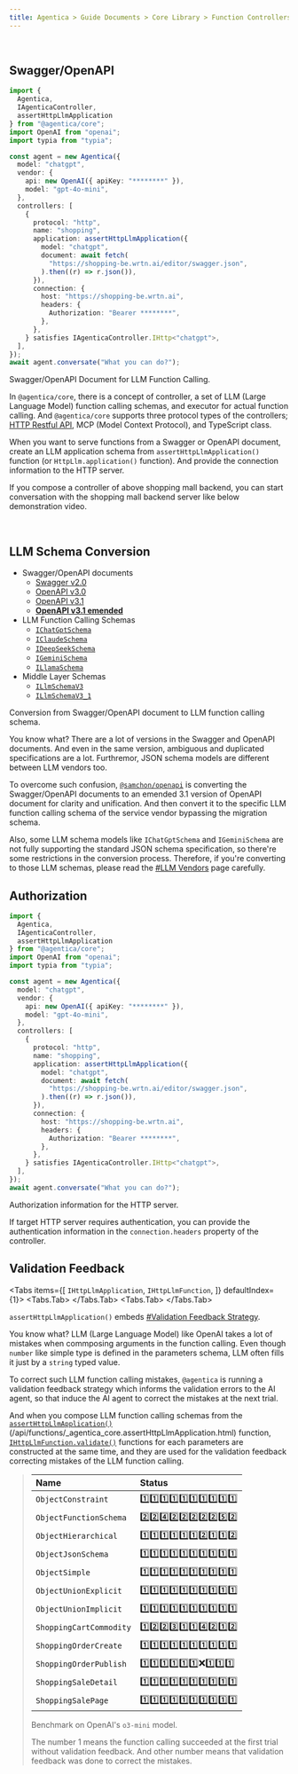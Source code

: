 ```yaml
---
title: Agentica > Guide Documents > Core Library > Function Controllers > Swagger/OpenAPI
---
```




<br/>
<YoutubeRenderer src="https://www.youtube.com/embed/AGZ9hlaln7E" />

## Swagger/OpenAPI
```typescript filename="src/main.ts" showLineNumbers {16-31}
import {
  Agentica,
  IAgenticaController,
  assertHttpLlmApplication
} from "@agentica/core";
import OpenAI from "openai";
import typia from "typia";

const agent = new Agentica({
  model: "chatgpt",
  vendor: {
    api: new OpenAI({ apiKey: "********" }),
    model: "gpt-4o-mini",
  },
  controllers: [
    {
      protocol: "http",
      name: "shopping",
      application: assertHttpLlmApplication({
        model: "chatgpt",
        document: await fetch(
          "https://shopping-be.wrtn.ai/editor/swagger.json",
        ).then((r) => r.json()),
      }),
      connection: {
        host: "https://shopping-be.wrtn.ai",
        headers: {
          Authorization: "Bearer ********",
        },
      },
    } satisfies IAgenticaController.IHttp<"chatgpt">,
  ],
});
await agent.conversate("What you can do?");
```

Swagger/OpenAPI Document for LLM Function Calling.

In `@agentica/core`, there is a concept of controller, a set of LLM (Large Language Model) function calling schemas, and executor for actual function calling. And `@agentica/core` supports three protocol types of the controllers; <u>HTTP Restful API</u>, MCP (Model Context Protocol), and TypeScript class.

When you want to serve functions from a Swagger or OpenAPI document, create an LLM application schema from `assertHttpLlmApplication()` function (or `HttpLlm.application()` function). And provide the connection information to the HTTP server.

If you compose a controller of above shopping mall backend, you can start conversation with the shopping mall backend server like below demonstration video.

<br/>

<YoutubeRenderer src="https://www.youtube.com/embed/RAzYo02HTXA" type="shorts" />




## LLM Schema Conversion
<OpenApiDiagramSnippet />

  - Swagger/OpenAPI documents
    - [Swagger v2.0](https://github.com/samchon/openapi/blob/master/src/SwaggerV2.ts)
    - [OpenAPI v3.0](https://github.com/samchon/openapi/blob/master/src/OpenApiV3.ts)
    - [OpenAPI v3.1](https://github.com/samchon/openapi/blob/master/src/OpenApiV3_1.ts)
    - [**OpenAPI v3.1 emended**](https://github.com/samchon/openapi/blob/master/src/OpenApi.ts)
  - LLM Function Calling Schemas
    - [`IChatGptSchema`](/api/types/_samchon_openapi.IChatGptSchema-1.html)
    - [`IClaudeSchema`](/api/types/_samchon_openapi.IClaudeSchema-1.html)
    - [`IDeepSeekSchema`](/api/types/_samchon_openapi.IDeepSeekSchema-1.html)
    - [`IGeminiSchema`](/api/types/_samchon_openapi.IGeminiSchema-1.html)
    - [`ILlamaSchema`](/api/types/_samchon_openapi.ILlamaSchema-1.html)
  - Middle Layer Schemas
    - [`ILlmSchemaV3`](/api/types/_samchon_openapi.ILlmSchemaV3-1.html)
    - [`ILlmSchemaV3_1`](/api/types/_samchon_openapi.ILlmSchemaV3_1-1.html)

Conversion from Swagger/OpenAPI document to LLM function calling schema.

You know what? There are a lot of versions in the Swagger and OpenAPI documents. And even in the same version, ambiguous and duplicated specifications are a lot. Furthremor, JSON schema models are different between LLM vendors too.

To overcome such confusion, [`@samchon/openapi`](https://github.com/samchon/openapi) is converting the Swagger/OpenAPI documents to an emended 3.1 version of OpenAPI document for clarity and unification. And then convert it to the specific LLM function calling schema of the service vendor bypassing the migration schema.

Also, some LLM schema models like `IChatGptSchema` and `IGeminiSchema` are not fully supporting the standard JSON schema specification, so there're some restrictions in the conversion process. Therefore, if you're converting to those LLM schemas, please read the [#LLM Vendors](/docs/core/vendor) page carefully.




## Authorization
```typescript filename="src/main.ts" showLineNumbers {25-30}
import {
  Agentica,
  IAgenticaController,
  assertHttpLlmApplication
} from "@agentica/core";
import OpenAI from "openai";
import typia from "typia";

const agent = new Agentica({
  model: "chatgpt",
  vendor: {
    api: new OpenAI({ apiKey: "********" }),
    model: "gpt-4o-mini",
  },
  controllers: [
    {
      protocol: "http",
      name: "shopping",
      application: assertHttpLlmApplication({
        model: "chatgpt",
        document: await fetch(
          "https://shopping-be.wrtn.ai/editor/swagger.json",
        ).then((r) => r.json()),
      }),
      connection: {
        host: "https://shopping-be.wrtn.ai",
        headers: {
          Authorization: "Bearer ********",
        },
      },
    } satisfies IAgenticaController.IHttp<"chatgpt">,
  ],
});
await agent.conversate("What you can do?");
```

Authorization information for the HTTP server.

If target HTTP server requires authentication, you can provide the authentication information in the `connection.headers` property of the controller.




## Validation Feedback
<Tabs items={[
  <code>IHttpLlmApplication</code>,
  <code>IHttpLlmFunction</code>,
]} defaultIndex={1}>
  <Tabs.Tab>
    <RemoteSource 
      url="https://raw.githubusercontent.com/samchon/openapi/refs/heads/master/src/structures/IHttpLlmApplication.ts"
      filename="@samchon/openapi/IHttpLlmApplication"
      showLineNumbers
      highlight="66-74" />
  </Tabs.Tab>
  <Tabs.Tab>
    <RemoteSource 
      url="https://raw.githubusercontent.com/samchon/openapi/refs/heads/master/src/structures/IHttpLlmFunction.ts"
      filename="@samchon/openapi/IHttpLlmFunction"
      showLineNumbers
      highlight="181-210, 248-273" />
  </Tabs.Tab>
</Tabs>

`assertHttpLlmApplication()` embeds [#Validation Feedback Strategy](/docs/concepts/function-calling/#validation-feedback).

You know what? LLM (Large Language Model) like OpenAI takes a lot of mistakes when commposing arguments in the function calling. Even though `number` like simple type is defined in the parameters schema, LLM often fills it just by a `string` typed value.

To correct such LLM function calling mistakes, `@agentica` is running a validation feedback strategy which informs the validation errors to the AI agent, so that induce the AI agent to correct the mistakes at the next trial.

And when you compose LLM function calling schemas from the [`assertHttpLlmApplication()`]()(/api/functions/_agentica_core.assertHttpLlmApplication.html) function, [`IHttpLlmFunction.validate()`](/api/interfaces/_samchon_openapi.IHttpLlmFunction-1.html#validate) functions for each parameters are constructed at the same time, and they are used for the validation feedback correcting mistakes of the LLM function calling.

> Name | Status
> :----|:-------
> `ObjectConstraint` | 1️⃣1️⃣1️⃣1️⃣1️⃣1️⃣1️⃣1️⃣1️⃣1️⃣
> `ObjectFunctionSchema` | 2️⃣2️⃣4️⃣2️⃣2️⃣2️⃣2️⃣2️⃣5️⃣2️⃣
> `ObjectHierarchical` | 1️⃣1️⃣1️⃣1️⃣1️⃣1️⃣2️⃣1️⃣1️⃣2️⃣
> `ObjectJsonSchema` | 1️⃣1️⃣1️⃣1️⃣1️⃣1️⃣1️⃣1️⃣1️⃣1️⃣
> `ObjectSimple` | 1️⃣1️⃣1️⃣1️⃣1️⃣1️⃣1️⃣1️⃣1️⃣1️⃣
> `ObjectUnionExplicit` | 1️⃣1️⃣1️⃣1️⃣1️⃣1️⃣1️⃣1️⃣1️⃣1️⃣
> `ObjectUnionImplicit` | 1️⃣1️⃣1️⃣1️⃣1️⃣1️⃣1️⃣1️⃣1️⃣1️⃣
> `ShoppingCartCommodity` | 1️⃣2️⃣2️⃣3️⃣1️⃣1️⃣4️⃣2️⃣1️⃣2️⃣
> `ShoppingOrderCreate` | 1️⃣1️⃣1️⃣1️⃣1️⃣1️⃣1️⃣1️⃣1️⃣1️⃣
> `ShoppingOrderPublish` | 1️⃣1️⃣1️⃣1️⃣1️⃣1️⃣❌1️⃣1️⃣1️⃣
> `ShoppingSaleDetail` | 1️⃣1️⃣1️⃣1️⃣1️⃣1️⃣1️⃣1️⃣1️⃣1️⃣
> `ShoppingSalePage` | 1️⃣1️⃣1️⃣1️⃣1️⃣1️⃣1️⃣1️⃣1️⃣1️⃣
> 
> Benchmark on OpenAI's `o3-mini` model.
>
> The number 1 means the function calling succeeded at the first trial without validation feedback. And other number means that validation feedback was done to correct the mistakes.